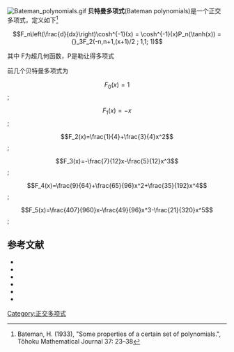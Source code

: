 [[File:Bateman_polynomials.gif|thumb]]
'''贝特曼多项式'''(Bateman polynomials)是一个正交多项式，定义如下<ref>Bateman, H. (1933), "Some properties of a certain set of polynomials.", Tôhoku Mathematical Journal 37: 23–38</ref>

:<math>F_n\left(\frac{d}{dx}\right)\cosh^{-1}(x) = \cosh^{-1}(x)P_n(\tanh(x))
={}_3F_2(-n,n+1,(x+1)/2 ; 1,1; 1)</math>

其中 F为超几何函数，P是勒让得多项式

前几个贝特曼多项式为
:<math>F_0(x)=1</math>;
:<math>F_1(x)=-x</math>;
:<math>F_2(x)=\frac{1}{4}+\frac{3}{4}x^2</math>;
:<math>F_3(x)=-\frac{7}{12}x-\frac{5}{12}x^3</math>;
:<math>F_4(x)=\frac{9}{64}+\frac{65}{96}x^2+\frac{35}{192}x^4</math>;
:<math>F_5(x)=\frac{407}{960}x-\frac{49}{96}x^3-\frac{21}{320}x^5</math>;

==参考文献==
<references/>

*{{cite journal|first1= Nadhla A. |last1=Al-Salam
|title=A class of hypergeometric polynomials
|journal=Ann. Matem. Pura Applic.
|year=1967 | volume=75|number=1 | pages=95–120 | doi=10.1007/BF02416800
}}
*{{Citation | last1=Bateman | first1=H. | title=Some properties of a certain set of polynomials. | url=http://www.journalarchive.jst.go.jp/english/jnlabstract_en.php?cdjournal=tmj1911&cdvol=37&noissue=0&startpage=23 | jfm=59.0364.02 | year=1933 | journal=Tôhoku Mathematical Journal | volume=37 | pages=23–38 }}{{dead link|date=十月 2017 |bot=InternetArchiveBot }}
*{{Citation | last1=Carlitz | first1=Leonard | title=Some polynomials of Touchard connected with the Bernoulli numbers | url=http://cms.math.ca/10.4153/CJM-1957-021-9 | doi=10.4153/CJM-1957-021-9 | mr=0085361 | year=1957 | journal=[[Canadian_Journal_of_Mathematics|Canadian Journal of Mathematics]] | issn=0008-414X | volume=9 | pages=188–190 | access-date=2015-01-14 | archive-url=https://web.archive.org/web/20120330060401/http://cms.math.ca/10.4153/CJM-1957-021-9 | archive-date=2012-03-30 | dead-url=yes }}
*{{Citation | last1=Koelink | first1=H. T. | title=On Jacobi and continuous Hahn polynomials | doi=10.1090/S0002-9939-96-03190-5 | mr=1307541 | year=1996 | journal=[[Proceedings_of_the_American_Mathematical_Society|Proceedings of the American Mathematical Society]] | issn=0002-9939 | volume=124 | issue=3 | pages=887–898}}
*{{Citation | last1=Pasternack | first1=Simon | title=A generalization of the polynomial F<sub>n</sub>(x) | mr=0000698 | year=1939 | journal=London, Edinburgh, Dublin Philosophical Magazine and Journal of Science | volume=28 | pages=209–226}}
*{{Citation | last1=Touchard | first1=Jacques | title=Nombres exponentiels et nombres de Bernoulli | url=http://cms.math.ca/10.4153/CJM-1956-034-1 | mr=0079021 | year=1956 | journal=[[Canadian_Journal_of_Mathematics|Canadian Journal of Mathematics]] | issn=0008-414X | volume=8 | pages=305–320 | doi=10.4153/cjm-1956-034-1 | access-date=2015-01-14 | archive-url=https://web.archive.org/web/20120330060342/http://cms.math.ca/10.4153/CJM-1956-034-1 | archive-date=2012-03-30 | dead-url=yes }}



[[Category:正交多项式|Category:正交多项式]]